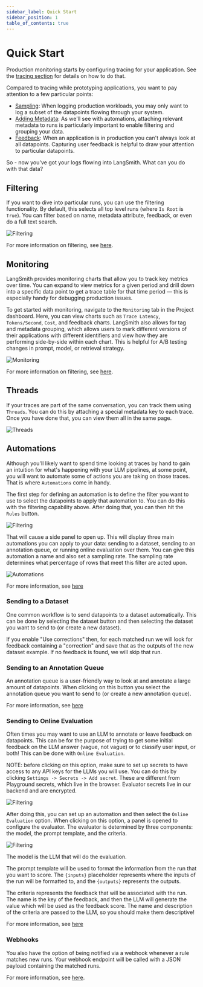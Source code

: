 ```yaml
---
sidebar_label: Quick Start
sidebar_position: 1
table_of_contents: true
---
```


# Quick Start

Production monitoring starts by configuring tracing for your application. See the [tracing section](../tracing) for details on how to do that.

Compared to tracing while prototyping applications, you want to pay attention to a few particular points:

- [Sampling](../tracing/faq/logging_and_viewing#setting-a-sampling-rate-for-tracing): When logging production workloads, you may only want to log a subset of the datapoints flowing through your system.
- [Adding Metadata](../tracing/faq/customizing_trace_attributes#adding-metadata-and-tags-to-traces): As we'll see with automations, attaching relevant metadata to runs is particularly important to enable filtering and grouping your data.
- [Feedback](../tracing/faq/logging_feedback): When an application is in production you can't always look at all datapoints. Capturing user feedback is helpful to draw your attention to particular datapoints.

So - now you've got your logs flowing into LangSmith. What can you do with that data?

## Filtering

If you want to dive into particular runs, you can use the filtering functionality. By default, this selects all top level runs (where `Is Root` is `True`). You can filter based on name, metadata attribute, feedback, or even do a full text search.

![Filtering](static/filter.png)

For more information on filtering, see [here](faq/filter).

## Monitoring

LangSmith provides monitoring charts that allow you to track key metrics over time. You can expand to view metrics for a given period and drill down into a specific data point to get a trace table for that time period — this is especially handy for debugging production issues.

To get started with monitoring, navigate to the `Monitoring` tab in the Project dashboard. Here, you can view charts such as `Trace Latency`, `Tokens/Second`, `Cost`, and feedback charts.
LangSmith also allows for tag and metadata grouping, which allows users to mark different versions of their applications with different identifiers and view how they are performing side-by-side within each chart. This is helpful for A/B testing changes in prompt, model, or retrieval strategy.

![Monitoring](static/monitoring.png)

For more information on filtering, see [here](faq/monitoring).

## Threads

If your traces are part of the same conversation, you can track them using `Threads`. You can do this by attaching a special metadata key to each trace. Once you have done that, you can view them all in the same page.

![Threads](static/convo.png)

## Automations

Although you'll likely want to spend time looking at traces by hand to gain an intuition for what's happening with your LLM pipelines, at some point, you will want to automate some of actions you are taking on those traces. That is where `Automations` come in handy.

The first step for defining an automation is to define the filter you want to use to select the datapoints to apply that automation to. You can do this with the filtering capability above. After doing that, you can then hit the `Rules` button.

![Filtering](static/filter_rule.png)

That will cause a side panel to open up. This will display three main automations you can apply to your data: sending to a dataset, sending to an annotation queue, or running online evaluation over them. You can give this automation a name and also set a sampling rate. The sampling rate determines what percentage of rows that meet this filter are acted upon.

![Automations](static/automations.png)

For more information, see [here](faq/automations)

### Sending to a Dataset

One common workflow is to send datapoints to a dataset automatically. This can be done by selecting the dataset button and then selecting the dataset you want to send to (or create a new dataset).

If you enable "Use corrections" then, for each matched run we will look for feedback containing a "correction" and save that as the outputs of the new dataset example. If no feedback is found, we will skip that run.

### Sending to an Annotation Queue

An annotation queue is a user-friendly way to look at and annotate a large amount of datapoints. When clicking on this button you select the annotation queue you want to send to (or create a new annotation queue).

For more information, see [here](faq/annotation_queue)

### Sending to Online Evaluation

Often times you may want to use an LLM to annotate or leave feedback on datapoints. This can be for the purpose of trying to get some initial feedback on the LLM answer (vague, not vague) or to classify user input, or both! This can be done with `Online Evaluation`.

NOTE: before clicking on this option, make sure to set up secrets to have access to any API keys for the LLMs you will use. You can do this by clicking `Settings -> Secrets -> Add secret`. These are different from Playground secrets, which live in the browser. Evaluator secrets live in our backend and are encrypted.

![Filtering](static/secrets.png)

After doing this, you can set up an automation and then select the `Online Evaluation` option. When clicking on this option, a panel is opened to configure the evaluator. The evaluator is determined by three components: the model, the prompt template, and the criteria.

![Filtering](static/evaluator.png)

The model is the LLM that will do the evaluation.

The prompt template will be used to format the information from the run that you want to score. The `{inputs}` placeholder represents where the inputs of the run will be formatted to, and the `{outputs}` represents the outputs.

The criteria represents the feedback that will be associated with the run. The name is the key of the feedback, and then the LLM will generate the value which will be used as the feedback score. The name and description of the criteria are passed to the LLM, so you should make them descriptive!

For more information, see [here](faq/online_evaluation)

### Webhooks

You also have the option of being notified via a webhook whenever a rule matches new runs. Your webhook endpoint will be called with a JSON payload containing the matched runs.

For more information, see [here](faq/webhooks).
